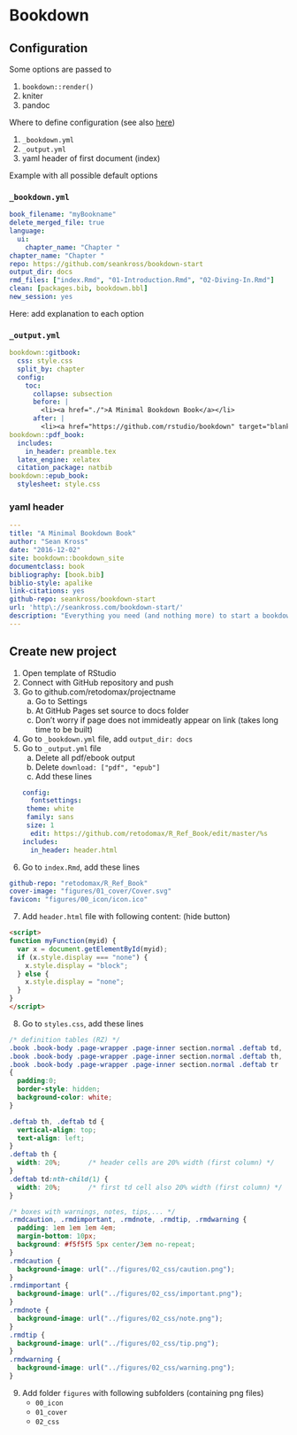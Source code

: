 # Bookdown

## Configuration

Some options are passed to

1) `bookdown::render()`
1) kniter
2) pandoc


Where to define configuration (see also [here](https://stackoverflow.com/questions/51424537/whats-the-difference-between-bookdown-yml-output-yml-and-yaml-header-of))

1) `_bookdown.yml`
2) `_output.yml`
3) yaml header of first document (index)


Example with all possible default options

### `_bookdown.yml`

```yaml
book_filename: "myBookname"
delete_merged_file: true
language:
  ui:
    chapter_name: "Chapter "
chapter_name: "Chapter "
repo: https://github.com/seankross/bookdown-start
output_dir: docs
rmd_files: ["index.Rmd", "01-Introduction.Rmd", "02-Diving-In.Rmd"]
clean: [packages.bib, bookdown.bbl]
new_session: yes
```

Here: add explanation to each option


### `_output.yml`

```yaml
bookdown::gitbook:
  css: style.css
  split_by: chapter
  config:
    toc:
      collapse: subsection
      before: |
        <li><a href="./">A Minimal Bookdown Book</a></li>
      after: |
        <li><a href="https://github.com/rstudio/bookdown" target="blank">Published with bookdown</a></li>
bookdown::pdf_book:
  includes:
    in_header: preamble.tex
  latex_engine: xelatex
  citation_package: natbib
bookdown::epub_book:
  stylesheet: style.css
```



### yaml header

```yaml
---
title: "A Minimal Bookdown Book"
author: "Sean Kross"
date: "2016-12-02"
site: bookdown::bookdown_site
documentclass: book
bibliography: [book.bib]
biblio-style: apalike
link-citations: yes
github-repo: seankross/bookdown-start
url: 'http\://seankross.com/bookdown-start/'
description: "Everything you need (and nothing more) to start a bookdown book."
---
```


## Create new project {#NewBookdownProject}

1. Open template of RStudio
2. Connect with GitHub repository and push
3. Go to github.com/retodomax/projectname
    a. Go to Settings
    b. At GitHub Pages set source to docs folder
    c. Don't worry if page does not immideatly appear on link (takes long time to be built)
4. Go to `_bookdown.yml` file, add `output_dir: docs`
5. Go to `_output.yml` file
    a. Delete all pdf/ebook output
    b. Delete `download: ["pdf", "epub"]`
    c. Add these lines
```yaml
config:
  fontsettings:
    theme: white
    family: sans
    size: 1
  edit: https://github.com/retodomax/R_Ref_Book/edit/master/%s
includes:
  in_header: header.html
```
6. Go to `index.Rmd`, add these lines
```yaml
github-repo: "retodomax/R_Ref_Book"
cover-image: "figures/01_cover/Cover.svg"
favicon: "figures/00_icon/icon.ico"
```
7. Add `header.html` file with following content: (hide button)

```html
<script>
function myFunction(myid) {
  var x = document.getElementById(myid);
  if (x.style.display === "none") {
    x.style.display = "block";
  } else {
    x.style.display = "none";
  }
}
</script>
```
8. Go to `styles.css`, add these lines
```css
/* definition tables (RZ) */
.book .book-body .page-wrapper .page-inner section.normal .deftab td,
.book .book-body .page-wrapper .page-inner section.normal .deftab th,
.book .book-body .page-wrapper .page-inner section.normal .deftab tr
{
  padding:0;
  border-style: hidden;
  background-color: white;
}

.deftab th, .deftab td {
  vertical-align: top;
  text-align: left;
}
.deftab th {
  width: 20%;       /* header cells are 20% width (first column) */
}
.deftab td:nth-child(1) {
  width: 20%;       /* first td cell also 20% width (first column) */
}

/* boxes with warnings, notes, tips,... */
.rmdcaution, .rmdimportant, .rmdnote, .rmdtip, .rmdwarning {
  padding: 1em 1em 1em 4em;
  margin-bottom: 10px;
  background: #f5f5f5 5px center/3em no-repeat;
}
.rmdcaution {
  background-image: url("../figures/02_css/caution.png");
}
.rmdimportant {
  background-image: url("../figures/02_css/important.png");
}
.rmdnote {
  background-image: url("../figures/02_css/note.png");
}
.rmdtip {
  background-image: url("../figures/02_css/tip.png");
}
.rmdwarning {
  background-image: url("../figures/02_css/warning.png");
}
```
9. Add folder `figures` with following subfolders (containing png files)
    - `00_icon`
    - `01_cover`
    - `02_css`